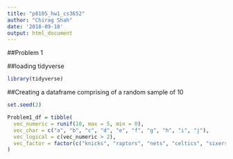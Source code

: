 ```yaml
---
title: "p8105_hw1_cs3652"
author: "Chirag Shah"
date: '2018-09-18'
output: html_document
---
```



##Problem 1

##loading tidyverse

```r
library(tidyverse)
```

##Creating a dataframe comprising of a random sample of 10 

```r
set.seed(2)

Problem1_df = tibble(
  vec_numeric = runif(10, max = 5, min = 0),
  vec_char = c("a", "b", "c", "d", "e", "f", "g", "h", "i", "j"),
  vec_logical = c(vec_numeric > 2),
  vec_factor = factor(c("knicks", "raptors", "nets", "celtics", "sixers", "cavaliers", "bulls", "pacers", "pistons", "bucks"))
)
```


